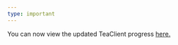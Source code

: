 ```yaml
---
type: important
---
```


You can now view the updated TeaClient progress <a class="hover:text-white" href="https://github.com/orgs/TeaClientMC/discussions/2">here.</a>
